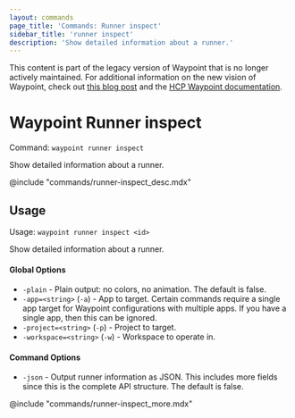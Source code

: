 ```yaml
---
layout: commands
page_title: 'Commands: Runner inspect'
sidebar_title: 'runner inspect'
description: 'Show detailed information about a runner.'
---
```


<Warning>

This content is part of the legacy version of Waypoint that is no longer actively maintained. For additional information on the new vision of Waypoint, check out [this blog post](https://www.hashicorp.com/blog/a-new-vision-for-hcp-waypoint) and the [HCP Waypoint documentation](/hcp/docs/waypoint).

</Warning>

# Waypoint Runner inspect

Command: `waypoint runner inspect`

Show detailed information about a runner.

@include "commands/runner-inspect_desc.mdx"

## Usage

Usage: `waypoint runner inspect <id>`

Show detailed information about a runner.

#### Global Options

- `-plain` - Plain output: no colors, no animation. The default is false.
- `-app=<string>` (`-a`) - App to target. Certain commands require a single app target for Waypoint configurations with multiple apps. If you have a single app, then this can be ignored.
- `-project=<string>` (`-p`) - Project to target.
- `-workspace=<string>` (`-w`) - Workspace to operate in.

#### Command Options

- `-json` - Output runner information as JSON. This includes more fields since this is the complete API structure. The default is false.

@include "commands/runner-inspect_more.mdx"
